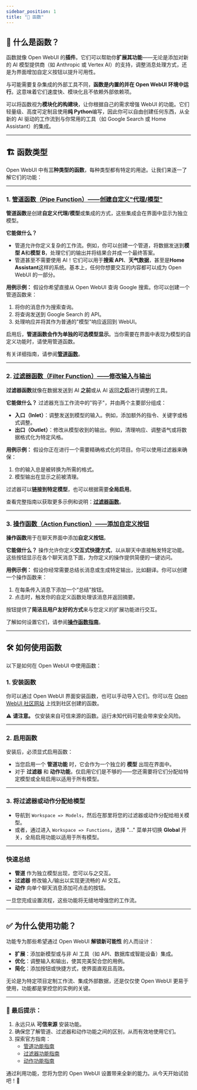 ```yaml
---
sidebar_position: 1
title: "🧰 函数"
---
```


## 🚀 什么是函数？

函数就像 Open WebUI 的**插件**。它们可以帮助你**扩展其功能**——无论是添加对新的 AI 模型提供商（如 Anthropic 或 Vertex AI）的支持，调整消息处理方式，还是为界面增加自定义按钮以提升可用性。

与可能需要复杂集成的外部工具不同，**函数是内置的并在 Open WebUI 环境中运行**。这意味着它们速度快、模块化且不依赖外部依赖项。

可以将函数视为**模块化的构建块**，让你根据自己的需求增强 WebUI 的功能。它们轻量级、高度可定制且使用**纯 Python**编写，因此你可以自由创建任何东西，从全新的 AI 驱动的工作流到与你常用的工具（如 Google Search 或 Home Assistant）的集成。

---

## 🏗️ 函数类型

Open WebUI 中有**三种类型的函数**，每种类型都有特定的用途。让我们来逐一了解它们的功能：

---

### 1. [**管道函数（Pipe Function）——创建自定义"代理/模型"**](./pipe.mdx)

**管道函数**是创建**自定义代理/模型**或集成的方式，这些集成会在界面中显示为独立模型。

**它能做什么？**
- 管道允许你定义复杂的工作流。例如，你可以创建一个管道，将数据发送到**模型 A**和**模型 B**，处理它们的输出并将结果合并成一个最终答案。
- 管道甚至不需要使用 AI！它们可以用于**搜索 API**、**天气数据**，甚至是**Home Assistant**这样的系统。基本上，任何你想要交互的内容都可以成为 Open WebUI 的一部分。

**用例示例：**
假设你希望直接从 Open WebUI 查询 Google 搜索。你可以创建一个管道函数来：
1. 将你的消息作为搜索查询。
2. 将查询发送到 Google Search 的 API。
3. 处理响应并将其作为普通的"模型"响应返回到 WebUI。

启用后，**管道函数会作为单独的可选模型显示**。当你需要在界面中表现为模型的自定义功能时，请使用管道函数。

有关详细指南，请参阅[**管道函数**](./pipe.mdx)。

---

### 2. [**过滤器函数（Filter Function）——修改输入与输出**](./filter.mdx)

**过滤器函数**就像在数据发送到 AI **之前**或从 AI 返回**之后**进行调整的工具。

**它能做什么？**
过滤器充当工作流中的"钩子"，并由两个主要部分组成：
- **入口（Inlet）**：调整发送到模型的输入。例如，添加额外的指令、关键字或格式调整。
- **出口（Outlet）**：修改从模型收到的输出。例如，清理响应、调整语气或将数据格式化为特定风格。

**用例示例：**
假设你正在进行一个需要精确格式化的项目。你可以使用过滤器来确保：
1. 你的输入总是被转换为所需的格式。
2. 模型输出在显示之前被清理。

过滤器可以**链接到特定模型**，也可以根据需要**全局启用**。

查看完整指南以获取更多示例和说明：[**过滤器函数**](./filter.mdx)。

---

### 3. [**操作函数（Action Function）——添加自定义按钮**](./action.mdx)

**操作函数**用于在聊天界面中添加**自定义按钮**。

**它能做什么？**
操作允许你定义**交互式快捷方式**，以从聊天中直接触发特定功能。这些按钮显示在各个聊天消息下面，为你定义的操作提供简便的一键访问。

**用例示例：**
假设你经常需要总结长消息或生成特定输出，比如翻译。你可以创建一个操作函数来：
1. 在每条传入消息下添加一个“总结”按钮。
2. 点击时，触发你的自定义函数处理该消息并返回摘要。

按钮提供了**简洁且用户友好的方式**来与您定义的扩展功能进行交互。

了解如何设置它们，请参阅[**操作函数指南**](./action.mdx)。

---

## 🛠️ 如何使用函数

以下是如何在 Open WebUI 中使用函数：

### 1. **安装函数**
你可以通过 Open WebUI 界面安装函数，也可以手动导入它们。你可以在 [Open WebUI 社区网站](https://openwebui.com/functions) 上找到社区创建的函数。

⚠️ **请注意。** 仅安装来自可信来源的函数。运行未知代码可能会带来安全风险。

---

### 2. **启用函数**
安装后，必须显式启用函数：
- 当您启用一个 **管道功能** 时，它会作为一个独立的 **模型** 出现在界面中。
- 对于 **过滤器** 和 **动作功能**，仅启用它们是不够的——您还需要将它们分配给特定模型或全局启用以适用于所有模型。

---

### 3. **将过滤器或动作分配给模型**
- 导航到 `Workspace => Models`，然后在那里将您的过滤器或动作分配给相关模型。
- 或者，通过进入 `Workspace => Functions`，选择 "..." 菜单并切换 **Global** 开关，全局启用功能以适用于所有模型。

---

### 快速总结
- **管道** 作为独立模型出现，您可以与之交互。
- **过滤器** 修改输入/输出以实现更流畅的 AI 交互。
- **动作** 向单个聊天消息添加可点击的按钮。

一旦您完成设置流程，这些功能将无缝地增强您的工作流。

---

## ✅ 为什么使用功能？

功能专为那些希望通过 Open WebUI **解锁新可能性** 的人而设计：

- **扩展**：添加新模型或与非 AI 工具（如 API、数据库或智能设备）集成。
- **优化**：调整输入和输出，使其完美契合您的用例。
- **简化**：添加按钮或快捷方式，使界面直观且高效。

无论是为特定项目定制工作流、集成外部数据，还是仅仅使 Open WebUI 更易于使用，功能都是掌控您的实例的关键。

---

### 📝 最后提示：
1. 永远只从 **可信来源** 安装功能。
2. 确保您了解管道、过滤器和动作功能之间的区别，从而有效地使用它们。
3. 探索官方指南：
   - [管道功能指南](./pipe.mdx)
   - [过滤器功能指南](./filter.mdx)
   - [动作功能指南](./action.mdx)

通过利用功能，您将为您的 Open WebUI 设置带来全新的能力。从今天开始试验吧！🚀